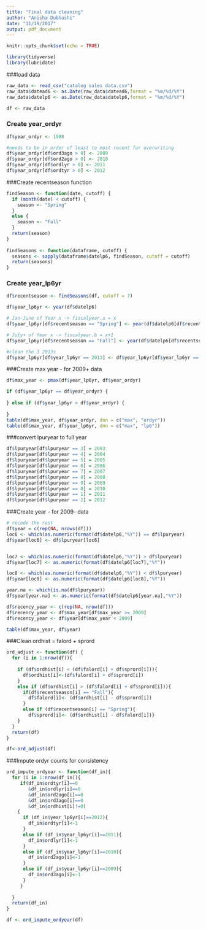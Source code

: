 ```yaml
---
title: "Final data cleaning"
author: "Anisha Dubhashi"
date: "11/19/2017"
output: pdf_document
---
```


```r
knitr::opts_chunk$set(echo = TRUE)
```

```r
library(tidyverse)
library(lubridate)
```

###load data
```r
raw_data <- read_csv("catalog sales data.csv")
raw_data$datead6 <- as.Date(raw_data$datead6,format = "%m/%d/%Y")
raw_data$datelp6 <- as.Date(raw_data$datelp6,format = "%m/%d/%Y")

df <- raw_data
```

### Create year_ordyr
```r
df$year_ordyr <- 1980

#needs to be in order of least to most recent for overwriting
df$year_ordyr[df$ord3ago > 0] <- 2009
df$year_ordyr[df$ord2ago > 0] <- 2010
df$year_ordyr[df$ordlyr > 0] <- 2011
df$year_ordyr[df$ordtyr > 0] <- 2012
```

###Create recentseason function
```r
findSeason <- function(date, cutoff) {
  if (month(date) < cutoff) {
    season <- "Spring"
  }
  else {
    season <- "Fall"
  }
  return(season)
}
  
findSeasons <- function(dataframe, cutoff) {
  seasons <- sapply(dataframe$datelp6, findSeason, cutoff = cutoff)
  return(seasons)
}
```

### Create year_lp6yr
```r
df$recentseason <- findSeasons(df, cutoff = 7)

df$year_lp6yr <- year(df$datelp6)

# Jan-June of Year x -> fiscalyear.a = x
df$year_lp6yr[df$recentseason == "Spring"] <- year(df$datelp6[df$recentseason == "Spring"])

# July+ of Year x -> fiscalyear.b = x+1
df$year_lp6yr[df$recentseason == "Fall"] <- year(df$datelp6[df$recentseason == "Fall"]) + 1

#clean the 3 2013s
df$year_lp6yr[df$year_lp6yr == 2013] <- df$year_lp6yr[df$year_lp6yr == 2013] - 1
```

###Create max year - for 2009+ data
```r
df$max_year <- pmax(df$year_lp6yr, df$year_ordyr)

if (df$year_lp6yr == df$year_ordyr) {
  
} else if (df$year_lp6yr > df$year_ordyr) {
  
}
table(df$max_year, df$year_ordyr, dnn = c("max", "ordyr"))
table(df$max_year, df$year_lp6yr, dnn = c("max", "lp6"))
```

###convert lpuryear to full year
```r
df$lpuryear[df$lpuryear == 3] = 2003
df$lpuryear[df$lpuryear == 4] = 2004
df$lpuryear[df$lpuryear == 5] = 2005
df$lpuryear[df$lpuryear == 6] = 2006
df$lpuryear[df$lpuryear == 7] = 2007
df$lpuryear[df$lpuryear == 8] = 2008
df$lpuryear[df$lpuryear == 9] = 2009
df$lpuryear[df$lpuryear == 0] = 2010
df$lpuryear[df$lpuryear == 1] = 2011
df$lpuryear[df$lpuryear == 2] = 2012
```

###Create year - for 2009- data
```r
# recode the rest
df$year = c(rep(NA, nrows(df)))
loc6 <- which(as.numeric(format(df$datelp6,"%Y")) == df$lpuryear)
df$year[loc6] <- df$lpuryear[loc6]


loc7 <- which(as.numeric(format(df$datelp6,"%Y")) > df$lpuryear)
df$year[loc7] <- as.numeric(format(df$datelp6[loc7],"%Y"))

loc8 <- which(as.numeric(format(df$datelp6,"%Y")) < df$lpuryear)
df$year[loc8] <- as.numeric(format(df$datelp6[loc8],"%Y"))

year.na <- which(is.na(df$lpuryear))
df$year[year.na] <- as.numeric(format(df$datelp6[year.na],"%Y"))

```


```r
df$recency_year <- c(rep(NA, nrow(df)))
df$recency_year <- df$max_year[df$max_year >= 2009]
df$recency_year <- df$year[df$max_year < 2009]

table(df$max_year, df$year)
```


###Clean ordhist = falord + sprord
```r
ord_adjust <- function(df) {
  for (i in 1:nrow(df)){
    
    if (df$ordhist[i] < (df$falord[i] + df$sprord[i])){
      df$ordhist[i]<-(df$falord[i] + df$sprord[i])
    }
    else if (df$ordhist[i] > (df$falord[i] + df$sprord[i])){
      if(df$recentseason[i] == "Fall"){
        df$falord[i]<- (df$ordhist[i] - df$sprord[i])
      }
      else if (df$recentseason[i] == "Spring"){
        df$sprord[i]<- (df$ordhist[i] - df$falord[i])}
    }
  }
  return(df)
}

df<-ord_adjust(df)
```

###Impute ordyr counts for consistency
```r
ord_impute_ordyear <- function(df_in){
  for (i in 1:nrow(df_in)){
     if(df_in$ordtyr[i]==0
        &df_in$ordlyr[i]==0
        &df_in$ord2ago[i]==0
        &df_in$ord3ago[i]==0
        &df_in$ordhist[i]!=0)
    {
      if (df_in$year_lp6yr[i]==2012){
        df_in$ordtyr[i]<-1
      }
      else if (df_in$year_lp6yr[i]==2011){
        df_in$ordlyr[i]<-1
      }
      else if (df_in$year_lp6yr[i]==2010){
        df_in$ord2ago[i]<-1
      }
      else if (df_in$year_lp6yr[i]==2009){
        df_in$ord3ago[i]<-1
      }
     }
    
  }
  return(df_in)
}

df <- ord_impute_ordyear(df)
```


